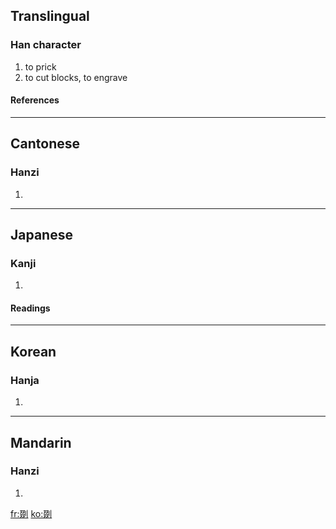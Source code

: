 ==Translingual==
===Han character===
{{Han char|rad=刀|as=08|sn=10|four=8240<sub>0</sub>|canj=水水水水弓 (EEEEN)}}
# to prick
# to cut blocks, to engrave
====References====
{{Han ref|kx=0141.280|dkj=02055|dj=0321.070|hdz=10347.050|uh=525F|ud=21087|bh=D0EA|bd=53482}}
----
==Cantonese==
===Hanzi===
{{yue-hanzi|jyut=|y=jyut1}}
# {{defn|Cantonese}}
----
==Japanese==
===Kanji===
{{ja-kanji|grade=|rs=刀08}}
# {{defn|Japanese}}
====Readings====
{{ja-readings|on=[[てつ]] (tetsu), [[てち]] (techi), [[たつ]] (tatsu), [[たち]] (tachi)|kun=[[けずる]] (kezuru), [[さきとる]] (sakitoru), [[そぐ]] (sogu), [[うつ]] (utsu)}}
----
==Korean==
===Hanja===
{{ko-hanja|hangeul=철|rv=cheol|mr=ch'ŏl}}
# {{defn|Korean}}
----
==Mandarin==
===Hanzi===
{{cmn-hanzi|pin=[[duō]] (duo1)|wg=to<sup>1</sup>}}
# {{defn|Mandarin}}

[[fr:剟]]
[[ko:剟]]
